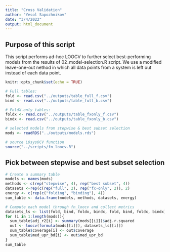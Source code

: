 ```yaml
---
title: "Cross Validation"
author: "Yesol Sapozhnikov"
date: "3/4/2022"
output: html_document
---
```


## Purpose of this script

This script performs ad-hoc LOOCV to further select best-performing models from the results of 02_model-selection.R script. We use a modified leave-one-out nethod in which all data points from a system is left out instead of each data point. 

```r
knitr::opts_chunk$set(echo = TRUE)
```

```r
# Full tables:
fold <- read.csv("../outputs/table_full_f.csv")
bind <- read.csv("../outputs/table_full_b.csv")

# FoldX-only tables:
foldx <- read.csv("../outputs/table_fxonly_f.csv")
bindx <- read.csv("../outputs/table_fxonly_b.csv")

# selected models from stepwise & best subset selection
mods <- readRDS("../outputs/models.rds")

# source LOsysOCV function
source("../scripts/fn_loocv.R")
```


## Pick between stepwise and best subset selection

```r
# Create a summary table
models <- names(mods)
methods <- c(rep("stepwise", 4), rep("best subset", 4))
datasets <-rep(c(rep("full", 2), rep("fx-only", 2)), 2)
energy <- c(rep(c("folding", "binding"), 4))
sum_table <- data.frame(models, methods, datasets, energy)

# Compute each model through fn_loocv and collect metrics
datasets_ls <- list(fold, bind, foldx, bindx, fold, bind, foldx, bindx)
for (i in 1:length(mods)){
  sum_table$adj_r2[i] <- summary(mods[[i]])$adj.r.squared
  out <- loocv(formula(mods[[i]]), datasets_ls[[i]])
  sum_table$coverage[i] <- out$coverage
  sum_table$med_upr_bd[i] <- out$med_upr_bd
}
sum_table
```





